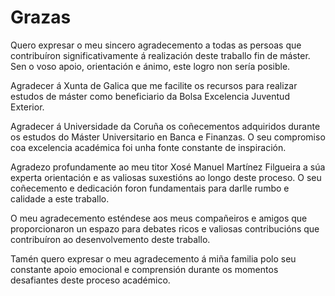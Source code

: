 # Grazas {.unnumbered}

Quero expresar o meu sincero agradecemento a todas as persoas que contribuíron significativamente á realización deste traballo fin de máster. Sen o voso apoio, orientación e ánimo, este logro non sería posible.

Agradecer á Xunta de Galica que me facilite os recursos para realizar estudos de máster como beneficiario da Bolsa Excelencia Juventud Exterior.

Agradecer á Universidade da Coruña os coñecementos adquiridos durante os estudos do Máster Universitario en Banca e Finanzas. O seu compromiso coa excelencia académica foi unha fonte constante de inspiración.

Agradezo profundamente ao meu titor Xosé Manuel Martínez Filgueira a súa experta orientación e as valiosas suxestións ao longo deste proceso. O seu coñecemento e dedicación foron fundamentais para darlle rumbo e calidade a este traballo.

O meu agradecemento esténdese aos meus compañeiros e amigos que proporcionaron un espazo para debates ricos e valiosas contribucións que contribuíron ao desenvolvemento deste traballo.

Tamén quero expresar o meu agradecemento á miña familia polo seu constante apoio emocional e comprensión durante os momentos desafiantes deste proceso académico.
